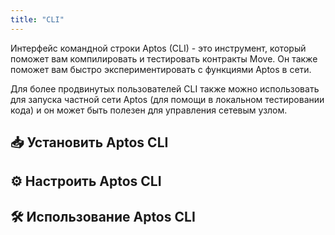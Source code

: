 ```yaml
---
title: "CLI"
---
```



Интерфейс командной строки Aptos (CLI) - это инструмент, который поможет вам компилировать и тестировать контракты Move. Он также поможет вам быстро экспериментировать с функциями Aptos в сети.

Для более продвинутых пользователей CLI также можно использовать для запуска частной сети Aptos (для помощи в локальном тестировании кода) и он может быть полезен для управления сетевым узлом.

## 📥 Установить Aptos CLI

<CardGrid>
  <LinkCard href="/ru/build/cli/install-cli/install-cli-mac" title="Mac" description="Установить Aptos CLI через homebrew" />

  <LinkCard href="/ru/build/cli/install-cli/install-cli-windows" title="Windows" description="Установить Aptos CLI на Windows через powershell скрипт или предварительно скомпилированный бинарный файл" />

  <LinkCard href="/ru/build/cli/install-cli/install-cli-linux" title="Linux" description="Установить Aptos CLI на Linux через shell скрипт или предварительно скомпилированный бинарный файл" />

  <LinkCard href="/ru/build/cli/install-cli/install-cli-specific-version" title="Продвинутые (Установка конкретных версий)" description="Собрать конкретную версию Aptos CLI из исходного кода" />
</CardGrid>

## ⚙️ Настроить Aptos CLI

<CardGrid>
  <LinkCard href="/ru/build/cli/setup-cli" title="Настроить CLI" description="Настроить и сконфигурировать Aptos CLI" />

  <LinkCard href="/ru/build/cli/setup-cli/install-move-prover" title="Продвинутые (Move Prover)" description="Настроить и установить Move Prover" />
</CardGrid>

## 🛠️ Использование Aptos CLI

<CardGrid>
  <LinkCard href="/ru/build/cli/working-with-move-contracts" title="Контракты Move" description="Компилировать, публиковать, симулировать и тестировать контракты Move" />

  <LinkCard href="/ru/build/cli/trying-things-on-chain" title="Экспериментирование в сети" description="Взаимодействовать с Aptos, создавать аккаунты, запрашивать аккаунты, использовать аппаратные устройства как Ledger" />

  <LinkCard href="/ru/build/cli/running-a-local-network" title="Запуск локальной сети" description="Запустить локальный узел / сеть" />
</CardGrid>
